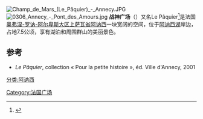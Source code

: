 [[Image:Champ_de_Mars_(Le_Pâquier)_-_Annecy.JPG|thumb]]
[[Image:0306_Annecy_-_Pont_des_Amours.jpg|thumb]]
'''战神广场'''（{{lang-fr|Champ de Mars}}）又名Le Pâquier<ref>{{cite web|url=https://www.tourisme-annecy.net/paquier-annecy.html|title=Le Pâquier|access-date=2020-12-07|archive-date=2020-11-29|archive-url=https://web.archive.org/web/20201129123927/https://www.tourisme-annecy.net/paquier-annecy.html|dead-url=no}}</ref>是法国[[奥弗涅-罗讷-阿尔卑斯大区|奥弗涅-罗讷-阿尔卑斯大区]][[上萨瓦省|上萨瓦省]][[阿讷西|阿讷西]]一块宽阔的空间，位于[[阿讷西湖|阿讷西湖]]岸边，占地7.5公顷，享有湖泊和周围群山的美丽景色。

== 参考 ==
{{Reflist}}
* ''Le Pâquier'', collection « Pour la petite histoire », éd. Ville d'Annecy, 2001

{{coord|display=title}}
[[分类:阿讷西|分类:阿讷西]]
[[Category:法国广场|Category:法国广场]]
{{france-stub}}